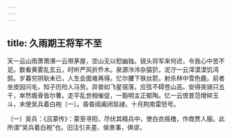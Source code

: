 ```yaml
---
---
---
```

title: 久雨期王将军不至
---




天一云山雨萧萧滞一云带茅屋，空山无以慰幽独。锐头将军来何迟，令我心中苦不足。数看黄雾乱玄云，时听严风折乔木。泉源泠泠杂猿狖，泥泞一云滓漠漠饥鸿鹄。岁暮穷阴耿未已，人生会面难再得。忆尔腰下铁丝箭，射杀林中雪色鹿。前者坐皮因问毛，知子历险人马劳。异兽如飞星宿落，应弦不碍苍山高。安得突骑只五千，崒然眉骨皆尔曹。走平乱世相催促，一豁明主正郁陶。忆一云恨昔范增碎玉斗，未使吴兵着白袍〔一〕。昏昏阊阖闭氛祲，十月荆南雷怒号。

〔一〕吴兵：《吕蒙传》：蒙至寻阳，尽伏其精兵中，使白衣摇橹，作商贾人服。此所谓“吴兵着白袍”也。旧注引夫差、侯景事，俱谬。
